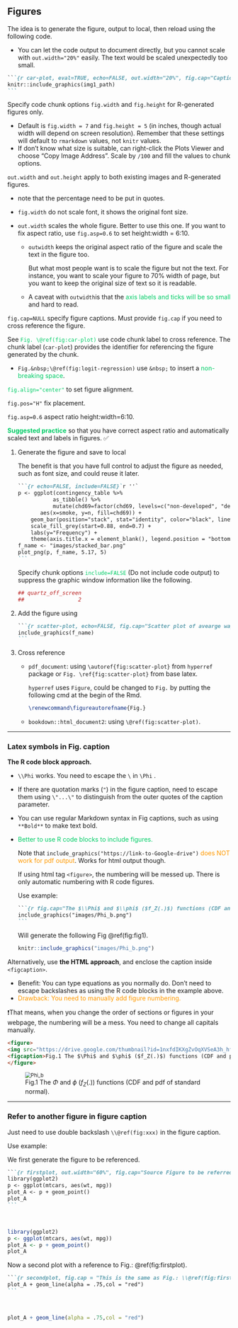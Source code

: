 ## Figures


The idea is to generate the figure, output to local, then reload using the following code. 

- You can let the code output to document directly, but you cannot scale with `out.width="20%"` easily. The text would be scaled unexpectedly too small.

~~~~markdown
```{r car-plot, eval=TRUE, echo=FALSE, out.width="20%", fig.cap="Caption here." }`r ''`
knitr::include_graphics(img1_path) 
```
~~~~


Specify code chunk options `fig.width` and `fig.height` for R-generated figures only.

- Default is `fig.width = 7` and `fig.height = 5` (in inches, though actual width will depend on screen resolution). Remember that these settings will default to `rmarkdown` values, not `knitr` values.
- If don't know what size is suitable, can right-click the Plots Viewer and choose "Copy Image Address". Scale by `/100` and fill the values to chunk options.



`out.width` and `out.height` apply to both existing images and R-generated figures.

- note that the percentage need to be put in quotes.
- `fig.width` do not scale font, it shows the original font size.
- `out.width` scales the whole figure. Better to use this one. If you want to fix aspect ratio, use `fig.asp=0.6` to set height:width = 6:10.
    
    - `outwidth` keeps the original aspect ratio of the figure and scale the text in the figure too.
    
        But what most people want is to scale the figure but not the text. For instance, you want to scale your figure to 70\% width of page, but you want to keep the original size of text so it is readable.
        
    - A caveat with `outwidth`is that the <span style='color:#00CC66'>axis labels and ticks will be so small</span> and hard to read.



`fig.cap=NULL`  specify figure captions. Must provide `fig.cap` if you need to cross reference the figure.

See <span style='color:#00CC66'>`Fig. \@ref(fig:car-plot)`</span>  use code chunk label to cross reference. The chunk label (`car-plot`) provides the identifier for referencing the figure generated by the chunk.

- `Fig.&nbsp;\@ref(fig:logit-regression)` use `&nbsp;` to insert a <span style='color:#00CC66'>non-breaking space</span>.

<span style='color:#00CC66'>`fig.align="center"`</span> to set figure alignment.

`fig.pos="H"` fix placement.

`fig.asp=0.6` aspect ratio height:width=6:10.



<span style='color:#00CC66'>**Suggested practice**</span> so that you have correct aspect ratio and automatically scaled text and labels in figures. ✅

1. Generate the figure and save to local

   The benefit is that you have full control to adjust the figure as needed, such as font size, and could reuse it later.

   ````markdown
   ```{r echo=FALSE, include=FALSE}`r ''`
   p <- ggplot(contingency_table %>% 
              as_tibble() %>% 
              mutate(chd69=factor(chd69, levels=c("non-developed", "developed"))), 
          aes(x=smoke, y=n, fill=chd69)) +
       geom_bar(position="stack", stat="identity", color="black", linewidth=0.1) + 
       scale_fill_grey(start=0.88, end=0.7) +
       labs(y="Frequency") +
       theme(axis.title.x = element_blank(), legend.position = "bottom")
   f_name <- "images/stacked_bar.png"
   plot_png(p, f_name, 5.17, 5)
   ```
   ````

   Specify chunk options <span style='color:#00CC66'>`include=FALSE`</span> (Do not include code output) to suppress the graphic window information like the following.

   ```r
   ## quartz_off_screen 
   ##                 2
   ```

2. Add the figure using 

   ````markdown
   ```{r scatter-plot, echo=FALSE, fig.cap="Scatter plot of avearge wage against experience.", out.width = "80%"}`r ''`
   include_graphics(f_name)
   ```
   ````

3. Cross reference 

   - `pdf_document`: using `\autoref{fig:scatter-plot}` from `hyperref` package or `Fig. \ref{fig:scatter-plot}` from base latex.

     `hyperref` uses `Figure`, could be changed to `Fig.` by putting the following cmd at the begin of the Rmd.

     ```latex
     \renewcommand\figureautorefname{Fig.}
     ```

   - `bookdown::html_document2`: using `\@ref(fig:scatter-plot)`.

--------------------------------------------------------------------------------

### Latex symbols in Fig. caption {.unnumbered}

**The R code block approach.**

- `\\Phi` works. You need to escape the `\` in `\Phi` .
- If there are quotation marks (`"`) in the figure caption, need to escape them using `\"...\"` to distinguish from the outer quotes of the caption parameter.
- You can use regular Markdown syntax in Fig captions, such as using `**Bold**` to make text bold.
- <span style='color:#00CC66'>Better to use R code blocks to include figures.</span> 

    Note that `include_graphics("https://link-to-Google-drive")` <span style='color:#FF9900'>does NOT work for pdf output</span>. Works for html output though.

    If using html tag `<figure>`, the numbering will be messed up. There is only automatic numbering with R code figures.

    Use example:
    
    ````markdown
    ```{r fig.cap="The $\\Phi$ and $\\phi$ ($f_Z(.)$) functions (CDF and pdf of standard normal).", out.width="70%", echo=FALSE}`r ''`
    include_graphics("images/Phi_b.png")
    ```
    ````
    
    Will generate the following Fig \@ref(fig:fig1).
    
    ```r
    knitr::include_graphics("images/Phi_b.png")
    ```


Alternatively, use **the HTML approach**, and enclose the caption inside `<figcaption>`. 
  
- Benefit: You can type equations as you normally do. Don't need to escape backslashes as using the R code blocks in the example above. 
- <span style='color:#FF9900'>Drawback: You need to manually add figure numbering.</span> 

❗️That means, when you change the order of sections or figures in your webpage, the numbering will be a mess. You need to change all capitals manually.

```html
<figure> 
<img src="https://drive.google.com/thumbnail?id=1nxfdIKXgZvOqXVSeA3h_hf0yxmsM361l&sz=w1000" alt="Phi_b" style="display: block; margin-right: auto; margin-left: auto; zoom:80%;" />
<figcaption>Fig.1 The $\Phi$ and $\phi$ ($f_Z(.)$) functions (CDF and pdf of standard normal).</figcaption>
</figure>
```

<figure> 
<img src="https://drive.google.com/thumbnail?id=1nxfdIKXgZvOqXVSeA3h_hf0yxmsM361l&sz=w1000" alt="Phi_b" style="display: block; margin-right: auto; margin-left: auto; zoom:80%;" />
<figcaption>Fig.1 The $\Phi$ and $\phi$ ($f_Z(.)$) functions (CDF and pdf of standard normal).</figcaption>
</figure>

--------------------------------------------------------------------------------

### Refer to another figure in figure caption {.unnumbered}

Just need to use double backslash  `\\@ref(fig:xxx)` in the figure caption.

Use example:

We first generate the figure to be referenced.

````markdown
```{r firstplot, out.width="60%", fig.cap="Source Figure to be referred to."}`r ''`
library(ggplot2)
p <- ggplot(mtcars, aes(wt, mpg))
plot_A <- p + geom_point()
plot_A
```
````
<br>

```r
library(ggplot2)
p <- ggplot(mtcars, aes(wt, mpg))
plot_A <- p + geom_point()
plot_A
```

Now a second plot with a reference to Fig.: \@ref(fig:firstplot).

````markdown
```{r secondplot, fig.cap = "This is the same as Fig.: \\@ref(fig:firstplot) but now with a red line." }`r ''`
plot_A + geom_line(alpha = .75,col = "red")
```
````

<br>

```r
plot_A + geom_line(alpha = .75,col = "red")
```







